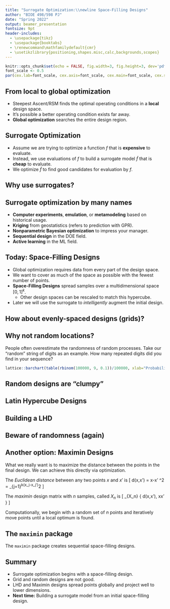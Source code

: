 ```yaml
---
title: "Surrogate Optimization:\\newline Space-Filling Designs"
author: "BIOE 498/598 PJ"
date: "Spring 2022"
output: beamer_presentation
fontsize: 9pt
header-includes: 
  - \usepackage{tikz}
  - \usepackage{booktabs}
  - \renewcommand\mathfamilydefault{cmr}
  - \usetikzlibrary{positioning,shapes.misc,calc,backgrounds,scopes} 
---
```


```r
knitr::opts_chunk$set(echo = FALSE, fig.width=3, fig.height=3, dev='pdf', fig.align = 'center')
font_scale <- 0.5
par(cex.lab=font_scale, cex.axis=font_scale, cex.main=font_scale, cex.sub=font_scale)
```

## From local to global optimization

- Steepest Ascent/RSM finds the optimal operating conditions in a **local** design space.
- It's possible a better operating condition exists far away.
- **Global optimization** searches the entire design region.

\bigskip
\pause
\begin{center}
  \begin{tabular}{llll}
    \toprule
    \textbf{Method} & \textbf{Search} & \textbf{\# of samples} & \textbf{Sampling} \\
    \midrule
    Steepest Ascent/RSM & local & 10--100's & very expensive, noisy \\
    Surrogate Optimization & global & 100--1000's & moderately expensive \\
    Reinforcement Learning & global & 10,000$+$ & very inexpensive \\
    \bottomrule
  \end{tabular}
\end{center}

## Surrogate Optimization

- Assume we are trying to optimize a function $f$ that is **expensive** to evaluate.
- Instead, we use evaluations of $f$ to build a surrogate model $\tilde{f}$ that is **cheap** to evaluate.
- We optimize $\tilde{f}$ to find good candidates for evaluation by $f$.

\bigskip
\pause

\tikzset{boxed/.style={
  thick,
  draw=black,
  top color=white,
  text height=1.5ex,
  text depth=.25ex
}}

\begin{center}
\begin{tikzpicture}[>=latex]
  \node (start) {};
  \node (design) [boxed, right=2cm of start] {design $X$};
  \node (data) [boxed,right=1.5cm of design] {$y$};
  \node (surrogate) [boxed,right=2cm of data] {surrogate $\tilde{f}$};
  \node (optimal) [boxed,right=0.5cm of surrogate] {$x^*$};
  \draw [->] (start) -- (design) node [midway,above] {space-filling};
  \draw [->] (design) -- (data) node [midway,above] {$f(X)$};
  \draw [->] (data) -- (surrogate) node [midway,above] {$\mathcal{GP}(X,y)$};
  \draw [->] (surrogate) -- (optimal);
  \draw [->] (surrogate.south) -- ++(0,-0.5) -| (design.south) node [near start,below] {sequential design};
\end{tikzpicture}
\end{center}

## Why use surrogates?

\begin{center}
  \includegraphics[width=\textwidth]{figures/rocketbooster.png}
\end{center}

## Surrogate optimization by many names

- **Computer experiments**, **emulation**, or **metamodeling** based on historical usage.
- **Kriging** from geostatistics (refers to prediction with GPR).
- **Nonparametric Bayesian optimization** to impress your manager.
- **Sequential design** in the DOE field.
- **Active learning** in the ML field.

## Today: Space-Filling Designs

- Global optimization requires data from every part of the design space.
- We want to cover as much of the space as possible with the fewest number of points.
- **Space-Filling Designs** spread samples over a multidimensional space $[0,1]^k$.
  - Other design spaces can be rescaled to match this hypercube.
- Later we will use the surrogate to *intelligently* augment the initial design.

## How about evenly-spaced designs (grids)?

\begin{columns}
\begin{column}{0.6\textwidth}

Evenly-spaced designs have two big drawbacks:
\medskip
\begin{enumerate}
  \onslide<2->{
    \item Regular spacing can alias patterns in the response surface.
    \begin{center}
      \begin{tikzpicture}
          \draw [->,thick] (-3,-1.2) -- (3,-1.2);
          \draw [->,thick] (-3,-1.2) -- (-3,1.2);
          \draw (0,0) circle (2pt) +(-1.571,0) circle (2pt) +(1.571,0) circle (2pt);
          \onslide<3->{
            \draw[domain=-2.2:2, smooth, variable=\x, blue] plot ({\x}, {sin(4*\x r)});
          }
      \end{tikzpicture}
    \end{center}
  }
  \item<4-> Regular designs have poor \textbf{projection spacing}. This is a problem because of effect sparsity!
\end{enumerate}

\end{column}
\begin{column}{0.4\textwidth}
```r
locs <- c(0.2, 0.5, 0.8)
par(mar = rep(0, 4))
plot(expand.grid(locs, locs))
```
\end{column}
\end{columns}

## Why not random locations?

People often overestimate the randomness of random processes. Take our "random" string of digits as an example. How many repeated digits did you find in your sequence?

\pause
```r
lattice::barchart(table(rbinom(100000, 9, 0.1))/100000, xlab="Probability", ylab="# of repeats in 10 digits")
```

## Random designs are "clumpy"

\begin{columns}
\begin{column}{0.6\textwidth}

\onslide<2->{
  We need a \textbf{Space-Filling Design} that
  \medskip
  \begin{enumerate}
    \item Places points semi-randomly to avoid aliasing
    \item Avoids "clumps" of points
    \item Projects well onto lower dimensions
  \end{enumerate}
}

\end{column}
\begin{column}{0.4\textwidth}
```r
par(mar = rep(0, 4))
set.seed(10)
plot(runif(9), runif(9), xlim=c(0,1), ylim=c(0,1), xlab="$x_1$", ylab="$x_2$")
```

\end{column}
\end{columns}

## Latin Hypercube Designs

\begin{columns}
\begin{column}{0.6\textwidth}

A Latin Hypercube Design (LHD) is a semi-random design that guarantees uniform projection.

\medskip
\begin{itemize}
  \item Each dimension is divided into $n$ intervals.
  \item Points are placed randomly, but only one point is allowed in each interval along each dimension.
  \item Points can be placed in the center or a random position in each "square".
  \item LHDs are like a simplified Sudoku puzzle!
\end{itemize}

\end{column}
\begin{column}{0.4\textwidth}

\onslide<1->{
```r
par(mar = rep(0, 4))
set.seed(11)
x <- 1:9
y <- sample.int(9, 9)
plot(x-1/2,y-1/2, xlim=c(0,9), ylim=c(0,9))
```
}

\medskip
\onslide<2>{
```r
par(mar = rep(0, 4))
set.seed(11)
x <- 1:9
y <- sample.int(9, 9)
plot(x-1/2,y-1/2, xlim=c(0,9), ylim=c(0,9))
for (i in 1:9) {
  abline(v=i, col="gray")
  abline(h=i, col="gray")
}
```
}

\end{column}
\end{columns}

## Building a LHD

\begin{columns}
\begin{column}{0.6\textwidth}

\begin{enumerate}
  \item The interval along the first dimension is simply $1\ldots n$; there is no need to randomize.
  \item For each subsequent dimension, select a random permutation of $\{1\ldots n\}$
\end{enumerate}

\bigskip
\begin{center}
  \begin{tabular}{ccc}
    \toprule
    $x_1$ & $x_2$ \\
    \midrule
    1 & 2 \\
    2 & 8 \\
    3 & 1 \\
    4 & 7 \\
    5 & 5 \\
    6 & 4 \\
    7 & 9 \\
    8 & 3 \\
    9 & 6 \\
    \bottomrule
  \end{tabular}
\end{center}

\end{column}
\begin{column}{0.4\textwidth}

```r
par(mar = rep(0, 4))
set.seed(11)
x <- 1:9
y <- sample.int(9, 9)
plot(x-1/2,y-1/2, xlim=c(0,9), ylim=c(0,9))
for (i in 1:9) {
  abline(v=i, col="gray")
  abline(h=i, col="gray")
}
```

\end{column}
\end{columns}

## Beware of randomness (again)

\begin{columns}
\begin{column}{0.5\textwidth}

```r
par(mar = rep(0, 4))
set.seed(11)
x <- 1:9
y <- 1:9
plot(x-1/2,y-1/2, xlim=c(0,9), ylim=c(0,9))
for (i in 1:9) {
  abline(v=i, col="gray")
  abline(h=i, col="gray")
}
```
\bigskip
The above design is a LHD, but it is not very random. Rarely we can get permutations that do not space-fill.

\end{column}
\begin{column}{0.5\textwidth}
\onslide<2->{
```r
par(mar = rep(0, 4))
set.seed(11)
x <- 1:9
y <- c(3,4,8,2,5,7,1,6,9)
plot(x-1/2,y-1/2, xlim=c(0,9), ylim=c(0,9))
for (i in 1:9) {
  abline(v=i, col="gray")
  abline(h=i, col="gray")
}
abline(h=3, col="red")
abline(h=6, col="red")
abline(v=3, col="red")
abline(v=6, col="red")
```
\bigskip
One alternative is an Orthogonal Array LHD.
}
\end{column}
\end{columns}

## Another option: Maximin Designs

What we really want is to maximize the distance between the points in the final design. We can achieve this directly via optimization.

\pause
The *Euclidean distance* between any two points $x$ and $x'$ is
\[ d(x,x') = \lVert x-x' \rVert^2 = \sum_{j=1}^k(x_j-x_j')^2 \]

\pause
The *maximin* design matrix with $n$ samples, called $X_n$ is
\[ \arg \max_{X_n} \min\{ d(x,x'), \forall x\ne x' \} \]

\pause
Computationally, we begin with a random set of $n$ points and iteratively move points until a local optimum is found.

## The `maximin` package

The `maximin` package creates sequential space-filling designs.
\bigskip

\begin{columns}
\begin{column}{0.5\textwidth}
\texttt{X1 <- maximin::maximin(\\$\quad\quad\quad\quad$n=9, p=2, T=100)\\$\quad$}
\bigskip
```r
par(mar = rep(0, 4))
set.seed(12)
X1 <- maximin::maximin(9, 2, 100)
plot(X1$Xf)
```
\end{column}
\onslide<2->{
  \begin{column}{0.5\textwidth}
  \texttt{X1 <- maximin::maximin(\\$\quad\quad\quad\quad$n=5, p=2, T=100,\\$\quad\quad\quad\quad$ Xorig=X1\$Xf)}
  \bigskip
```r
X2 <- maximin::maximin(5, 2, 100, Xorig=X1$Xf)
par(mar = rep(0, 4))
plot(X2$Xf[1:9, ])
points(X2$Xf[10:14, ], col="red")
```
  \end{column}
}
\end{columns}

\bigskip
\onslide<1->{
  \begin{center}
    \footnotesize{\texttt{n}=number of samples, \texttt{p}=number of dimensions, \texttt{T}=number of iterations for the optimizer.}
  \end{center}
}

## Summary

- Surrogate optimization begins with a space-filling design.
- Grid and random designs are not good.
- LHD and Maximin designs spread points globally and project well to lower dimensions.
- **Next time:** Building a surrogate model from an initial space-filling design.
